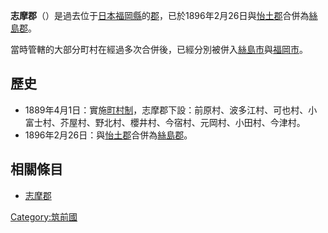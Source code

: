 {{日本郡 (廢除)
| 郡 = 志摩郡
| 日文原名 = 志摩郡
| 平假名 = しまぐん
| 羅馬字拼音 = Shima-gun
| 地圖 = 
| 廢除時間 = 1896年2月26日
| 廢除理由 = 合併
| 廢除時處置 =  [[怡土郡|怡土郡]]、'''志摩郡''' → [[絲島郡|絲島郡]]
| 現在郡 = 糸島市
| 都道府縣 = 福岡縣
| 編號 = 
| 町 = 
| 村 = 11
| 經度 = 
| 緯度 = 
| 註記 = 
|}}
'''志摩郡'''（{{jpn|j=志摩郡|hg=しまぐん|rm=Shima gun|f=y}}）是過去位于[[日本|日本]][[福岡縣|福岡縣]]的[[郡|郡]]，已於1896年2月26日與[[怡土郡|怡土郡]]合併為[[絲島郡|絲島郡]]。

當時管轄的大部分町村在經過多次合併後，已經分別被併入[[絲島市|絲島市]]與[[福岡市|福岡市]]。

==歷史==
* 1889年4月1日：實施[[町村制|町村制]]，志摩郡下設：前原村、波多江村、可也村、小富士村、芥屋村、野北村、櫻井村、今宿村、元岡村、小田村、今津村。
* 1896年2月26日：與[[怡土郡|怡土郡]]合併為[[絲島郡|絲島郡]]。

==相關條目==
* [[志摩郡|志摩郡]]

{{筑紫二國的郡}}

[[Category:筑前國|Category:筑前國]]